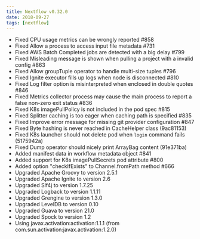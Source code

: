 ```yaml
---
title: Nextflow v0.32.0
date: 2018-09-27
tags: [nextflow]
---
```


- Fixed CPU usage metrics can be wrongly reported #858
- Fixed Allow a process to access input file metadata #731
- Fixed AWS Batch Completed jobs are detected with a big delay #799
- Fixed Misleading message is shown when pulling a project with a invalid config #863
- Fixed Allow groupTuple operator to handle multi-size tuples #796
- Fixed Ignite executor fills up logs when node is disconnected #810
- Fixed Log filter option is misinterpreted when enclosed in double quotes #846
- Fixed Metrics collector process may cause the main process to report a false non-zero exit status #836
- Fixed K8s imagePullPolicy is not included in the pod spec #815
- Fixed Splitter caching is too eager when caching path is specified #835
- Fixed Improve error message for missing git provider configuration #847
- Fixed Byte hashing is never reached in CacheHelper class (9ac81153)
- Fixed K8s launcher should not delete pod when `login` command fails (5175942a)
- Fixed Dump operator should nicely print ArrayBag content (91e371ba)
- Added manifest data in workflow metadata object #841
- Added support for K8s imagePullSecrets pod attribute #800
- Added option "checkIfExists" to Channel.fromPath method #666
- Upgraded Apache Groovy to version 2.5.1
- Upgraded Apache Ignite to version 2.6
- Upgraded Slf4j to version 1.7.25
- Upgraded Logback to version 1.1.11
- Upgraded Grengine to version 1.3.0
- Upgraded LevelDB to version 0.10
- Upgraded Guava to version 21.0
- Upgraded Spock to version 1.2 
- Using javax.activation:activation:1.1.1 (from com.sun.activation:javax.activation:1.2.0)
